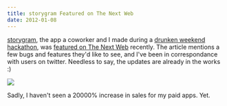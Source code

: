 ```yaml
---
title: storygram Featured on The Next Web
date: 2012-01-08
---
```



[storygram](http://storygram.me/), the app a coworker and I made during a [drunken weekend hackathon](/blog/storygram/), was [featured on The Next Web](http://thenextweb.com/apps/2012/01/06/instagram-meets-500px-with-the-new-ios-app-storygram/) recently. The article mentions a few bugs and features they'd like to see, and I've been in correspondance with users on twitter. Needless to say, the updates are already in the works :)

 ![](32FF06BC3F844FE890EB3A4BF6472DD6.png)

Sadly, I haven't seen a 20000% increase in sales for my paid apps. Yet.


  